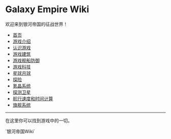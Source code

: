 = Galaxy Empire Wiki =
欢迎来到银河帝国的征战世界！

* [[/Users/Seuphoriak/vimwiki_html/index|首页]]
* [[游戏介绍]]
* [[认识游戏]]
* [[游戏建筑]]
* [[游戏舰船防御]]
* [[游戏科技]]
* [[星球月球]]
* [[探险]]
* [[氪晶系统]]
* [[探测卫星]]
* [[航行速度和时间计算]]
* [[旗舰系统]]



-----------------------

在这里你可以找到游戏中的一切。

`银河帝国Wiki`

{{{ class="brush:php"
Wiki是游戏内容的整理，玩家和开发者可以通过查阅游戏Wiki
}}}


